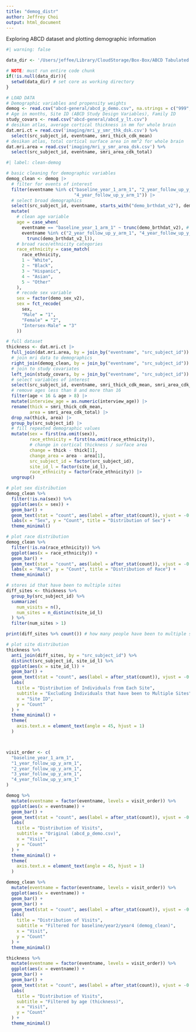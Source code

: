 ```yaml
---
title: "demog_distr"
author: Jeffrey Choi
output: html_document
---
```

Exploring ABCD dataset and plotting demographic information
```r
#| warning: false

data_dir <- '/Users/jeffee/Library/CloudStorage/Box-Box/ABCD Tabulated Data/5.1/core/'

# NOTE: must run entire code chunk
if(!is.null(data_dir)){
  setwd(data_dir) # set core as working directory
}

# LOAD DATA
# Demographic variables and propensity weights
demog <- read.csv("abcd-general/abcd_p_demo.csv", na.strings = c("999", "777"))
# Age in months, Site ID (ABCD Study Design Variables), Family ID
study_covars <- read.csv("abcd-general/abcd_y_lt.csv")
# desikan atlas, average cortical thickness in mm for whole brain
dat.mri.ct = read.csv('imaging/mri_y_smr_thk_dsk.csv') %>%
  select(src_subject_id, eventname, smri_thick_cdk_mean)
# desikan atlas, total cortical surface area in mm^2 for whole brain
dat.mri.area = read.csv('imaging/mri_y_smr_area_dsk.csv') %>%
  select(src_subject_id, eventname, smri_area_cdk_total)

```

```r
#| label: clean-demog

# basic cleaning for demographic variables
demog_clean <- demog |>
  # filter for events of interest
  filter(eventname %in% c("baseline_year_1_arm_1", "2_year_follow_up_y_arm_1",
                          "4_year_follow_up_y_arm_1")) |>
  # select broad demographics
  select(src_subject_id, eventname, starts_with("demo_brthdat_v2"), demo_sex_v2, race_ethnicity) |>
  mutate(
    # clean age variable
    age = case_when(
      eventname == "baseline_year_1_arm_1" ~ trunc(demo_brthdat_v2), # remove decimals 
      eventname %in% c("2_year_follow_up_y_arm_1", "4_year_follow_up_y_arm_1") ~
        trunc(demo_brthdat_v2_l)),
    # broad race/ethnicity categories
    race_ethnicity = case_match(
      race_ethnicity,
      1 ~ "White",
      2 ~ "Black",
      3 ~ "Hispanic",
      4 ~ "Asian",
      5 ~ "Other"
    ),
    # recode sex variable
    sex = factor(demo_sex_v2),
    sex = fct_recode(
      sex,
      "Male" = "1",
      "Female" = "2",
      "Intersex-Male" = "3"
    ))
```

```r

# full dataset
thickness <- dat.mri.ct |>
  full_join(dat.mri.area, by = join_by("eventname", "src_subject_id")) |>
  # join mri data to demographics
  right_join(demog_clean, by = join_by("eventname", "src_subject_id")) |>
  # join to study covariates
  left_join(study_covars, by = join_by("eventname", "src_subject_id")) |>
  # select variables of interest
  select(src_subject_id, eventname, smri_thick_cdk_mean, smri_area_cdk_total, age, sex, site_id_l, race_ethnicity, interview_age) |>
  # remove ages less than 8 and more than 16
  filter(age < 16 & age > 8) |>
  mutate(interview_age = as.numeric(interview_age)) |>
  rename(thick = smri_thick_cdk_mean,
         area = smri_area_cdk_total) |>
  drop_na(thick, area) |>
  group_by(src_subject_id) |>
  # fill repeated demographic values
  mutate(sex = first(na.omit(sex)),
         race_ethnicity = first(na.omit(race_ethnicity)),
         # change in cortical thickness / surface area
         change = thick - thick[1],
         change_area = area - area[1],
         src_subject_id = factor(src_subject_id),
         site_id_l = factor(site_id_l),
         race_ethnicity = factor(race_ethnicity)) |>
  ungroup()
```


```r

# plot sex distribution
demog_clean %>%
  filter(!is.na(sex)) %>%
  ggplot(aes(x = sex)) + 
  geom_bar() +
  geom_text(stat = "count", aes(label = after_stat(count)), vjust = -0.5) +
  labs(x = "Sex", y = "Count", title = "Distribution of Sex") +
  theme_minimal()

# plot race distribution
demog_clean %>%
  filter(!is.na(race_ethnicity)) %>%
  ggplot(aes(x = race_ethnicity)) + 
  geom_bar() +
  geom_text(stat = "count", aes(label = after_stat(count)), vjust = -0.5) +
  labs(x = "Race", y = "Count", title = "Distribution of Race") +
  theme_minimal()

# stores id that have been to multiple sites
diff_sites <- thickness %>%
  group_by(src_subject_id) %>%
  summarize(
    num_visits = n(),
    num_sites = n_distinct(site_id_l)
  ) %>%
  filter(num_sites > 1)

print(diff_sites %>% count()) # how many people have been to multiple sites

# plot site distribution
thickness %>%
  anti_join(diff_sites, by = "src_subject_id") %>%
  distinct(src_subject_id, site_id_l) %>%
  ggplot(aes(x = site_id_l)) +
  geom_bar() +
  geom_text(stat = "count", aes(label = after_stat(count)), vjust = -0.5) +
  labs(
    title = "Distribution of Individuals from Each Site",
    subtitle = "Excluding Individuals that have been to Multiple Sites",
    x = "Site ID",
    y = "Count"
  ) +
  theme_minimal() +
  theme(
    axis.text.x = element_text(angle = 45, hjust = 1)
  )




```


```r

visit_order <- c(
  "baseline_year_1_arm_1",
  "1_year_follow_up_y_arm_1",
  "2_year_follow_up_y_arm_1",
  "3_year_follow_up_y_arm_1",
  "4_year_follow_up_y_arm_1"
)

demog %>%
  mutate(eventname = factor(eventname, levels = visit_order)) %>%
  ggplot(aes(x = eventname)) +
  geom_bar() +
  geom_text(stat = "count", aes(label = after_stat(count)), vjust = -0.5) +
  labs(
    title = "Distribution of Visits",
    subtitle = "Original (abcd_p_demo.csv)",
    x = "Visit",
    y = "Count"
  ) +
  theme_minimal() +
  theme(
    axis.text.x = element_text(angle = 45, hjust = 1)
  )

demog_clean %>%
  mutate(eventname = factor(eventname, levels = visit_order)) %>%
  ggplot(aes(x = eventname)) +
  geom_bar() +
  geom_bar() +
  geom_text(stat = "count", aes(label = after_stat(count)), vjust = -0.5) +
  labs(
    title = "Distribution of Visits",
    subtitle = "Filtered for baseline/year2/year4 (demog_clean)",
    x = "Visit",
    y = "Count"
  ) +
  theme_minimal()

thickness %>%
  mutate(eventname = factor(eventname, levels = visit_order)) %>%
  ggplot(aes(x = eventname)) +
  geom_bar() +
  geom_bar() +
  geom_text(stat = "count", aes(label = after_stat(count)), vjust = -0.5) +
  labs(
    title = "Distribution of Visits",
    subtitle = "Filtered by age (thickness)",
    x = "Visit",
    y = "Count"
  ) +
  theme_minimal()

```



